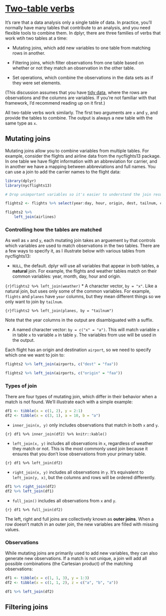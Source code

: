 # [Two-table verbs](https://dplyr.tidyverse.org/articles/two-table.html)

It's rare that a data analysis only a single table of data. In practice, you'll normally have many tables that contribute to an analysis, and you need flexible tools to combine them. In dplyr, there are three families of verbs that work wtih two tables at a time:

* Mutating joins, which add new variables to one table from matching rows in another.

* Filtering joins, which filter observations from one table based on whether or not they match an observation in the other table.

* Set operations, which combine the observations in the data sets as if they were set elements.

(This discussion assumes that you have [tidy data](https://www.jstatsoft.org/v59/i10/), where the rows are observations and the columns are variables. If you’re not familiar with that framework, I’d recommend reading up on it first.)

All two-table verbs work similarly. The first two arguments are `x` and `y`, and provide the tables to combine. The output is always a new table with the same type as `x`.

## Mutating joins

Mutating joins allow you to combine variables from multiple tables. For example, consider the flights and airline data from the nycflights13 package. In one table we have flight information with an abbreviation for carrier, and in another we have a mapping between abbreviations and full names. You can use a join to add the carrier names to the flight data:

```r
library(dplyr)
library(nycflights13)

# Drop unimportant variables so it's easier to understand the join results.

flights2 <- flights %>% select(year:day, hour, origin, dest, tailnum, carrier)

flights2 %>%
    left_join(airlines)
```
### Controlling how the tables are matched

As well as `x` and `y`, each mutating join takes an arguement `by` that controls which variables are used to match observations in the two tables. There are a few ways to specify it, as I illustrate below with various tables from nycflights13:

* `NULL`, the default. dplyr will use all variables that appear in both tables, a **natural** join. For example, the flights and weather tables match on their common variables: year, month, day, hour and origin.

```{r}flights2 %>% left_join(weather)```
* A character vector, `by = "x"`. Like a natural join, but uses only some of the common variables. For example, `flights` and `planes` have `year` columns, but they mean different things so we only want to join by `tailnum`.

```{r}flights2 %>% left_join(planes, by = "tailnum")```

Note that the year columns in the output are disambiguated with a suffix. 

* A named character vector: `by = c("x" = "a")`. This will match variable `x` in table `x` to variable `a` in table `y`. The variables from use will be used in the output.

Each flight has an origin and destination `airport`, so we need to specify which one we want to join to:

```r
flights2 %>% left_join(airports, c("dest" = "faa"))

flights2 %>% left_join(airports, c("origin" = "faa"))
```

### Types of join

There are four types of mutating join, which differ in their behavior when a match is not found. We'll illustrate each with a simple example:

```r
df1 <- tibble(x = c(1, 2), y = 2:1)
df2 <- tibble(x = c(3, 1), a = 10, b = "a")
```

* `inner_join(x, y)` only includes observations that match in both `x` and `y`.

```{r} df1 %>% inner_join(df2) %>% knitr::kable()```

* `left_join(x, y)` includes all observations in `x`, regardless of weather they match or not. This is the most commonly used join because it ensures that you don't lose observations from your primary table.

```{r} df1 %>% left_join(df2)```

* `right_join(x, y)` includes all observations in `y`. It's equivalent to `left_join(y, x)`, but the columns and rows will be ordered differently.

```r
df1 %>% right_join(df2)
df2 %>% left_join(df1)
```
* `full_join()` includes all observations from `x` and `y`.

```{r} df1 %>% full_join(df2)```

The left, right and full joins are collectively known as **outer joins**. When a row doesn't match in an outer join, the new variables are filled with missing values.

### Observations

While mutating joins are primarily used to add new variables, they can also generate new observations. If a match is not unique, a join will add all possible combinations (the Cartesian product) of the matching observations:

```r
df1 <- tibble(x = c(1, 1, 3), y = 1:3)
df2 <- tibble(x = c(1, 1, 2), z = c("a", "b", "a"))

df1 %>% left_join(df2)
```

## Filtering joins